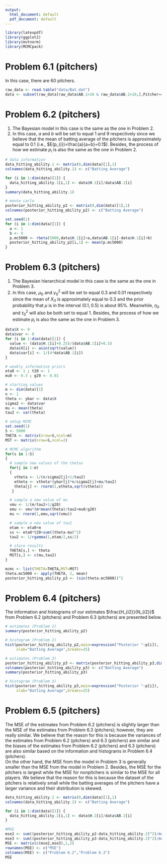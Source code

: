 ```yaml
---
output:
  html_document: default
  pdf_document: default
---
```


```r
library(latexpdf)
library(ggplot2)
library(mvtnorm)
library(MCMCpack)
```


# Problem 6.1 (pitchers)
In this case, there are 60 pitchers.

```r
raw_data <- read.table("data/Bat.dat")
data <- subset(raw_data[raw_data$AB.1>10 & raw_data$AB.2>10,],Pitcher==1)
```

# Problem 6.2 (pitchers)
1. The Bayesian model in this case is the same as the one in Problem 2.  
2. In this case, $a$ and $b$ will be set to equal $1$ and $9$ respectively since we believe that the mean of batting average of the pitchers is approximately equal to $0.1$ (i.e., $E(p_{i})=\frac{a}{a+b}=0.1$). Besides, the process of how we estimate $p_{i}$ is also the same as the one in Problem 2.

```r
# data information
data_hitting_ability.1 <- matrix(0,dim(data)[1],1)
colnames(data_hitting_ability.1) <- c("Batting Average")

for (i in 1:dim(data)[1]) {
  data_hitting_ability.1[i,1] <- data$H.1[i]/data$AB.1[i]
}
summary(data_hitting_ability.1)
```

```r
# monte carlo
posterior_hitting_ability_p2 <- matrix(0,dim(data)[1],1)
colnames(posterior_hitting_ability_p2) <- c("Batting Average")

set.seed(1)
for (i in 1:dim(data)[1]) {
  a <- 1
  b <- 9
  p.mc5000 <- rbeta(5000,data$H.1[i]+a,data$AB.1[i]-data$H.1[i]+b)
  posterior_hitting_ability_p2[i,1] <- mean(p.mc5000)
}
```

\pagebreak

# Problem 6.3 (pitchers)
1. The Bayesian hierarchical model in this case is the same as the one in Problem 3. 
2. In this case, $\mu_0$ and $\gamma_0^2$ will be set to equal $0.3$ and $0.01$ respectively since the mean of $X_{i1}$ is approximately equal to $0.3$ and the prior probability that $\mu$ is in the interval $(0.1, 0.5)$ is about $95\%$. Meanwhile, $\eta_0$ and $\tau_0^2$ will also be both set to equal $1$. Besides, the process of how we estimate $p_{i}$ is also the same as the one in Problem 3.

```r
data$X <- 0
data$var <- 0
for (i in 1:dim(data)[1]) {
  value <- (data$H.1[i]+0.25)/(data$AB.1[i]+0.5)
  data$X[i] <- asin(sqrt(value))
  data$var[i] <- 1/(4*data$AB.1[i])
}
```

```r
# weakly informative priors
eta0 <- 1 ; t20 <- 1
mu0 <- 0.3 ; g20 <- 0.01

# starting values
m <- dim(data)[1]
n <- 1
theta <- ybar <- data$X
sigma2 <- data$var
mu <- mean(theta)
tau2 <- var(theta)

# setup MCMC
set.seed(1)
S <- 5000
THETA <- matrix(nrow=S,ncol=m)
MST <- matrix(nrow=S,ncol=2)
```

\pagebreak

```r
# MCMC algorithm
for(s in 1:S) 
{
  # sample new values of the thetas
  for(j in 1:m) 
  {
    vtheta <- 1/(n/sigma2[j]+1/tau2)
    etheta <- vtheta*(ybar[j]*n/sigma2[j]+mu/tau2)
    theta[j] <- rnorm(1,etheta,sqrt(vtheta))
   }

  # sample a new value of mu
  vmu <- 1/(m/tau2+1/g20)
  emu <- vmu*(m*mean(theta)/tau2+mu0/g20)
  mu <- rnorm(1,emu,sqrt(vmu)) 

  # sample a new value of tau2
  etam <- eta0+m
  ss <- eta0*t20+sum((theta-mu)^2)
  tau2 <- 1/rgamma(1,etam/2,ss/2)

  # store results
  THETA[s,] <- theta
  MST[s,] <- c(mu,tau2)
} 

mcmc <- list(THETA=THETA,MST=MST)
theta.mc5000 <- apply(THETA, 2, mean)
posterior_hitting_ability_p3 <- (sin(theta.mc5000))^2
```

\pagebreak

# Problem 6.4 (pitchers)
The information and histograms of our estimates $\frac{H_{i2}}{N_{i2}}$ from Problem 6.2 (pitchers) and Problem 6.3 (pitchers) are presented below.

```r
# estimates (Problem 2)
summary(posterior_hitting_ability_p2)
```

```r
# histogram (Problem 2)
hist(posterior_hitting_ability_p2,main=expression("Posterior "~p[i]),
     xlab="Batting Average",breaks=25)
```

\pagebreak

```r
# estimates (Problem 3)
posterior_hitting_ability_p3 <- matrix(posterior_hitting_ability_p3,dim(data)[1],1)
colnames(posterior_hitting_ability_p3) <- c("Batting Average")
summary(posterior_hitting_ability_p3)
```
 
```r
# histogram (Problem 3)
hist(posterior_hitting_ability_p3,main=expression("Posterior "~p[i]),
     xlab="Batting Average",breaks=25)
```

\pagebreak

# Problem 6.5 (pitchers)
The MSE of the estimates from Problem 6.2 (pitchers) is slightly larger than the MSE of the estimates from Problem 6.3 (pitchers); however, they are really similar. We believe that the reason for this is because the variances of the estimates from Problem 6.2 (pitchers) and 6.3 (pitchers) are similar and the biases of the estimates from Problem 6.2 (pitchers) and 6.3 (pitchers) are also similar based on the information and histograms in Problem 6.4 (pitchers).  
On the other hand, the MSE from the model in Problem 3 is generally smaller than the MSE from the model in Problem 2. Besides, the MSE for the pitchers is largest while the MSE for nonpitchers is similar to the MSE for all players. We believe that the reason for this is because the dataset of the pitchers is relatively small while the batting averages of the pitchers have a larger variance and their distribution is skewed.

```r
data_hitting_ability.2 <- matrix(0,dim(data)[1],1)
colnames(data_hitting_ability.2) <- c("Batting Average")

for (i in 1:dim(data)[1]) {
  data_hitting_ability.2[i,1] <- data$H.2[i]/data$AB.2[i]
}

#MSE
mse2 <- sum((posterior_hitting_ability_p2-data_hitting_ability.2)^2)/nrow(data) 
mse3 <- sum((posterior_hitting_ability_p3-data_hitting_ability.2)^2)/nrow(data)
MSE <- matrix(c(mse2,mse3),1,2)
rownames(MSE) <- c("MSE")
colnames(MSE) <- c("Problem 6.2","Problem 6.3")
MSE
```
